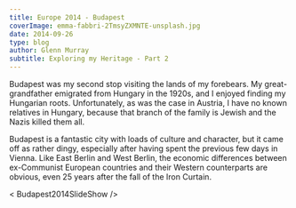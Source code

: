 ---
title: Europe 2014 - Budapest
coverImage: emma-fabbri-2TmsyZXMNTE-unsplash.jpg
date: 2014-09-26
type: blog
author: Glenn Murray
subtitle: Exploring my Heritage - Part 2
---

Budapest was my second stop visiting the lands of my forebears. My great-grandfather emigrated from Hungary in the 1920s, and I enjoyed finding my Hungarian roots. Unfortunately, as was the case in Austria, I have no known relatives in Hungary, because that branch of the family is Jewish and the Nazis killed them all.

Budapest is a fantastic city with loads of culture and character, but it came off as rather dingy, especially after having spent the previous few days in Vienna. Like East Berlin and West Berlin, the economic differences between ex-Communist European countries and their Western counterparts are obvious, even 25 years after the fall of the Iron Curtain.

< Budapest2014SlideShow />
